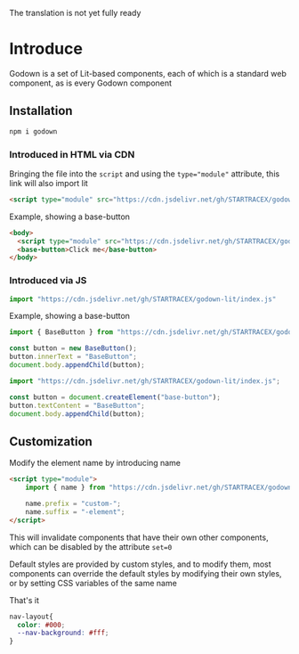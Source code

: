 


<Cata>

<Callout>The translation is not yet fully ready</Callout>


# Introduce

Godown is a set of Lit-based components, each of which is a standard web component, as is every Godown component

## Installation

```bash
npm i godown
```

### Introduced in HTML via CDN

Bringing the file into the `script` and using the `type="module"` attribute, this link will also import lit
```html
<script type="module" src="https://cdn.jsdelivr.net/gh/STARTRACEX/godown-lit/index.js"></script>
```

Example, showing a base-button
  
```html 
<body>
  <script type="module" src="https://cdn.jsdelivr.net/gh/STARTRACEX/godown-lit/index.js"></script>
  <base-button>Click me</base-button>
</body>
```

### Introduced via JS

```js
import "https://cdn.jsdelivr.net/gh/STARTRACEX/godown-lit/index.js"
```

Example, showing a base-button

```js
import { BaseButton } from "https://cdn.jsdelivr.net/gh/STARTRACEX/godown-lit/index.js";

const button = new BaseButton();
button.innerText = "BaseButton";
document.body.appendChild(button);
```

```js
import "https://cdn.jsdelivr.net/gh/STARTRACEX/godown-lit/index.js";

const button = document.createElement("base-button");
button.textContent = "BaseButton";
document.body.appendChild(button);
```

## Customization

Modify the element name by introducing name

```html
<script type="module">
    import { name } from "https://cdn.jsdelivr.net/gh/STARTRACEX/godown-lit/index.js"

    name.prefix = "custom-";
    name.suffix = "-element";
</script>
```

This will invalidate components that have their own other components, which can be disabled by the attribute `set=0`

Default styles are provided by custom styles, and to modify them, most components can override the default styles by modifying their own styles, or by setting CSS variables of the same name

That's it

```css
nav-layout{
  color: #000;
  --nav-background: #fff;
}
```

</Cata>